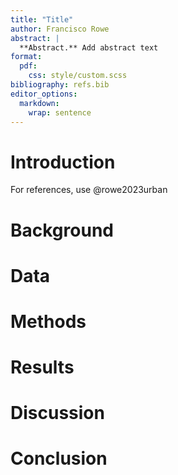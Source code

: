 ```yaml
---
title: "Title"
author: Francisco Rowe
abstract: |
  **Abstract.** Add abstract text
format: 
  pdf: 
    css: style/custom.scss
bibliography: refs.bib
editor_options:
  markdown:
    wrap: sentence
---
```


# Introduction

For references, use @rowe2023urban


# Background

# Data


# Methods

# Results

# Discussion

# Conclusion